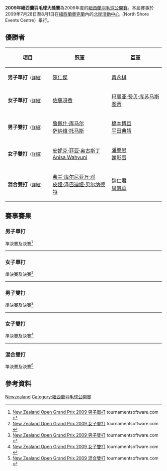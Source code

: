 {{noteTA|G1=Badminton}}
{{infobox badminton event
|name           = 2009年紐西蘭羽毛球大獎賽
|image          = 
|size           = 
|caption        =
|dates          = 2009年7月28日－8月1日
|number_edition = 
|level          = 3B
|prize_money    = 
|location       = {{NZL}}[[奥克兰_(新西兰)|奧克蘭]] 
|venue          = [[北岸活動中心|北岸活動中心]]
|previous       = 2008年紐西蘭羽毛球大獎賽
|next           = 2011年紐西蘭羽毛球國際挑戰賽
}}
'''2009年紐西蘭羽毛球大獎賽'''為2009年度的[[紐西蘭羽毛球公開賽|紐西蘭羽毛球公開賽]]。本屆賽事於2009年7月28日至8月1日在[[紐西蘭|紐西蘭]][[奥克兰_(新西兰)|奧克蘭]]內的[[北岸活動中心|北岸活動中心]]（North Shore Events Centre）舉行。

== 優勝者 ==
{| class=wikitable style="font-size:small"
!width="200"|項目
!width="250"|冠軍
!width="250"|亞軍
|-
|'''男子單打'''<small>（[[#男子單打|詳細]]）</small>
|{{flagicon|HKG}} [[陳仁傑|陳仁傑]]
|{{flagicon|HKG}} [[黃永棋|黃永棋]]
|-
|'''女子單打'''<small>（[[#女子單打|詳細]]）</small>
|{{flagicon|JPN}} [[佐藤冴香|佐藤冴香]]
|{{flagicon|INA}} [[玛丽亚·费贝·库苏马斯图蒂|玛丽亚·费贝·库苏马斯图蒂]]
|-
|'''男子雙打'''<small>（[[#男子雙打|詳細]]）</small>
|{{flagicon|IND}} [[鲁佩什·库马尔|鲁佩什·库马尔]]<br/>{{flagicon|IND}} [[萨纳维·托马斯|萨纳维·托马斯]]
|{{flagicon|JPN}} [[橋本博且|橋本博且]]<br/>{{flagicon|JPN}} [[平田典靖|平田典靖]]
|-
|'''女子雙打'''<small>（[[#女子雙打|詳細]]）</small>
|{{flagicon|INA}} [[安妮克·菲亚·奥古斯丁|安妮克·菲亚·奥古斯丁]]<br/>{{flagicon|INA}} [[Anisa_Wahyuni|Anisa Wahyuni]]
|{{flagicon|HKG}} [[潘樂恩|潘樂恩]]<br/>{{flagicon|HKG}} [[謝影雪|謝影雪]]
|-
|'''混合雙打'''<small>（[[#混合雙打|詳細]]）</small>
|{{flagicon|INA}} [[弗兰·库尔尼亚万·邓|弗兰·库尔尼亚万·邓]]<br/>{{flagicon|INA}} [[皮娅·泽巴迪娅·贝尔纳德特|皮娅·泽巴迪娅·贝尔纳德特]]
|{{flagicon|HKG}} [[魏仁君|魏仁君]]<br/>{{flagicon|HKG}} [[周凱華|周凱華]]
|}

== 賽事賽果 ==
=== 男子單打 ===
;準決賽及決賽<ref name="MS">[http://tournamentsoftware.com/sport/draw.aspx?id=C4C04688-AA19-489D-A17A-D4F0D69EEB48&draw=7 New Zealand Open Grand Prix 2009 男子單打] tournamentsoftware.com {{en}}</ref>
{{4TeamBracket-Tennis3-v2
| team-width=200
| RD1-seed1=1
| RD1-team1='''{{flagicon|HKG}} [[陳仁傑|陳仁傑]]
| RD1-score1-1='''21
| RD1-score1-2='''21
| RD1-score1-3=
| RD1-seed2=
| RD1-team2={{flagicon|JPN}} [[山田和司|山田和司]]
| RD1-score2-1=9
| RD1-score2-2=11
| RD1-score2-3=

| RD1-seed3=
| RD1-team3='''{{flagicon|HKG}} [[黃永棋|黃永棋]]
| RD1-score3-1='''21
| RD1-score3-2='''21
| RD1-score3-3=
| RD1-seed4=2
| RD1-team4={{nowrap|{{flagicon|INA}} [[安德鲁·库尔尼亚万·泰德乔诺|安德鲁·库尔尼亚万·泰德乔诺]]}}
| RD1-score4-1=13
| RD1-score4-2=18
| RD1-score4-3=

| RD2-seed1=1
| RD2-team1='''{{flagicon|HKG}} [[陳仁傑|陳仁傑]]
| RD2-score1-1='''21
| RD2-score1-2='''21
| RD2-score1-3=
| RD2-seed2=
| RD2-team2={{flagicon|HKG}} [[黃永棋|黃永棋]]
| RD2-score2-1=9
| RD2-score2-2=9
| RD2-score2-3=
}}
----

=== 女子單打 ===
;準決賽及決賽<ref name="WS">[http://tournamentsoftware.com/sport/draw.aspx?id=C4C04688-AA19-489D-A17A-D4F0D69EEB48&draw=5 New Zealand Open Grand Prix 2009 女子單打] {{Wayback|url=http://tournamentsoftware.com/sport/draw.aspx?id=C4C04688-AA19-489D-A17A-D4F0D69EEB48&draw=5 |date=20171003174305 }} tournamentsoftware.com {{en}}</ref>
{{4TeamBracket-Tennis3-v2
| team-width=200
| RD1-seed1=5
| RD1-team1={{flagicon|JPN}} [[廣瀨榮理子|廣瀨榮理子]]
| RD1-score1-1=16
| RD1-score1-2=8
| RD1-score1-3=
| RD1-seed2=3
| RD1-team2='''{{flagicon|JPN}} [[佐藤冴香|佐藤冴香]]
| RD1-score2-1='''21
| RD1-score2-2='''21
| RD1-score2-3=

| RD1-seed3=4
| RD1-team3='''{{nowrap|{{flagicon|INA}} [[玛丽亚·费贝·库苏马斯图蒂|玛丽亚·费贝·库苏马斯图蒂]]}}
| RD1-score3-1='''21
| RD1-score3-2='''21
| RD1-score3-3=
| RD1-seed4=2
| RD1-team4={{flagicon|JPN}} [[樽野惠|樽野惠]]
| RD1-score4-1=18
| RD1-score4-2=19
| RD1-score4-3=

| RD2-seed1=3
| RD2-team1='''{{flagicon|JPN}} [[佐藤冴香|佐藤冴香]]
| RD2-score1-1='''21
| RD2-score1-2='''21
| RD2-score1-3=
| RD2-seed2=4
| RD2-team2={{nowrap|{{flagicon|INA}} [[玛丽亚·费贝·库苏马斯图蒂|玛丽亚·费贝·库苏马斯图蒂]]}}
| RD2-score2-1=10
| RD2-score2-2=16
| RD2-score2-3=
}}
----

=== 男子雙打 ===
;準決賽及決賽<ref name="MD">[http://tournamentsoftware.com/sport/draw.aspx?id=C4C04688-AA19-489D-A17A-D4F0D69EEB48&draw=9 New Zealand Open Grand Prix 2009 男子雙打] {{Wayback|url=http://tournamentsoftware.com/sport/draw.aspx?id=C4C04688-AA19-489D-A17A-D4F0D69EEB48&draw=9 |date=20171003162213 }} tournamentsoftware.com {{en}}</ref>
{{4TeamBracket-Tennis3-v2
| team-width=200
| RD1-seed1=1
| RD1-team1='''{{flagicon|IND}} [[鲁佩什·库马尔|鲁佩什·库马尔]]<br/> {{flagicon|IND}} [[萨纳维·托马斯|萨纳维·托马斯]]
| RD1-score1-1='''21
| RD1-score1-2='''21
| RD1-score1-3=
| RD1-seed2=3
| RD1-team2={{flagicon|MAS}} [[顏德財|顏德財]]<br/> {{flagicon|MAS}} [[陳斌生|陳斌生]]
| RD1-score2-1=15
| RD1-score2-2=14
| RD1-score2-3=

| RD1-seed3=4
| RD1-team3='''{{flagicon|JPN}} [[橋本博且|橋本博且]]<br/> {{flagicon|JPN}} [[平田典靖|平田典靖]]
| RD1-score3-1='''21
| RD1-score3-2=17
| RD1-score3-3='''21
| RD1-seed4=2
| RD1-team4={{flagicon|INA}} [[唐金石|唐金石]]<br/> {{flagicon|INA}} [[Lingga_Lie|Lingga Lie]]
| RD1-score4-1=16
| RD1-score4-2='''21
| RD1-score4-3=17

| RD2-seed1=1
| RD2-team1='''{{flagicon|IND}} [[鲁佩什·库马尔|鲁佩什·库马尔]]<br/> {{flagicon|IND}} [[萨纳维·托马斯|萨纳维·托马斯]]
| RD2-score1-1='''21
| RD2-score1-2=15
| RD2-score1-3='''21
| RD2-seed2=4
| RD2-team2={{flagicon|JPN}} [[橋本博且|橋本博且]]<br/> {{flagicon|JPN}} [[平田典靖|平田典靖]]
| RD2-score2-1=16
| RD2-score2-2='''21
| RD2-score2-3=13
}}
----

=== 女子雙打 ===
;準決賽及決賽<ref name="WD">[http://tournamentsoftware.com/sport/draw.aspx?id=C4C04688-AA19-489D-A17A-D4F0D69EEB48&draw=8 New Zealand Open Grand Prix 2009 女子雙打] {{Wayback|url=http://tournamentsoftware.com/sport/draw.aspx?id=C4C04688-AA19-489D-A17A-D4F0D69EEB48&draw=8 |date=20171003200215 }} tournamentsoftware.com {{en}}</ref>
{{4TeamBracket-Tennis3-v2
| team-width=200
| RD1-seed1=1
| RD1-team1='''{{flagicon|HKG}} [[潘樂恩|潘樂恩]]<br/> {{flagicon|HKG}} [[謝影雪|謝影雪]]
| RD1-score1-1='''21
| RD1-score1-2='''21
| RD1-score1-3=
| RD1-seed2=
| RD1-team2={{flagicon|IND}} [[阿帕娜·巴兰|阿帕娜·巴兰]]<br/> {{flagicon|IND}} [[Shruti_Kurian|Shruti Kurian]]
| RD1-score2-1=19
| RD1-score2-2=15
| RD1-score2-3=

| RD1-seed3=
| RD1-team3={{flagicon|VIE}} [[Nguyen_Nhung_Le_Ngoc|Nguyen Nhung Le Ngoc]]<br/> {{flagicon|CZE}} [[克里斯蒂娜·卢迪科娃|克里斯蒂娜·卢迪科娃]]
| RD1-score3-1=17
| RD1-score3-2=6
| RD1-score3-3=
| RD1-seed4=2
| RD1-team4='''{{nowrap|{{flagicon|INA}} [[安妮克·菲亚·奥古斯丁|安妮克·菲亚·奥古斯丁]]<br/> {{flagicon|INA}} [[Anisa_Wahyuni|Anisa Wahyuni]]}}
| RD1-score4-1='''21
| RD1-score4-2='''21
| RD1-score4-3=

| RD2-seed1=1
| RD2-team1={{flagicon|HKG}} [[潘樂恩|潘樂恩]]<br/> {{flagicon|HKG}} [[謝影雪|謝影雪]]
| RD2-score1-1=19
| RD2-score1-2=17
| RD2-score1-3=
| RD2-seed2=2
| RD2-team2='''{{nowrap|{{flagicon|INA}} [[安妮克·菲亚·奥古斯丁|安妮克·菲亚·奥古斯丁]]<br/> {{flagicon|INA}} [[Anisa_Wahyuni|Anisa Wahyuni]]}}
| RD2-score2-1='''21
| RD2-score2-2='''21
| RD2-score2-3=
}}
----

=== 混合雙打 ===
;準決賽及決賽<ref name="XD">[http://tournamentsoftware.com/sport/draw.aspx?id=C4C04688-AA19-489D-A17A-D4F0D69EEB48&draw=11 New Zealand Open Grand Prix 2009 混合雙打] {{Wayback|url=http://tournamentsoftware.com/sport/draw.aspx?id=C4C04688-AA19-489D-A17A-D4F0D69EEB48&draw=11 |date=20171003162056 }} tournamentsoftware.com {{en}}</ref>
{{4TeamBracket-Tennis3-v2
| team-width=200
| RD1-seed1=1
| RD1-team1='''{{flagicon|HKG}} [[魏仁君|魏仁君]]<br/> {{flagicon|HKG}} [[周凱華|周凱華]]
| RD1-score1-1=12
| RD1-score1-2='''21
| RD1-score1-3='''21
| RD1-seed2=4
| RD1-team2={{flagicon|INA}} [[通托维·艾哈迈德|通托维·艾哈迈德]]<br/> {{flagicon|INA}} [[普斯皮达·里奇·蒂莉|普斯皮达·里奇·蒂莉]]
| RD1-score2-1='''21
| RD1-score2-2=12
| RD1-score2-3=14

| RD1-seed3=
| RD1-team3={{flagicon|MAS}} [[约根德兰·克里希南|约根德兰·克里希南]]<br/> {{flagicon|MAS}} [[Anita_Raj_Kaur|Anita Raj Kaur]]
| RD1-score3-1=10
| RD1-score3-2=11
| RD1-score3-3=
| RD1-seed4=7
| RD1-team4='''{{nowrap|{{flagicon|INA}} [[弗兰·库尔尼亚万·邓|弗兰·库尔尼亚万·邓]]<br/> {{flagicon|INA}} [[皮娅·泽巴迪娅·贝尔纳德特|皮娅·泽巴迪娅·贝尔纳德特]]}}
| RD1-score4-1='''21
| RD1-score4-2='''21
| RD1-score4-3=

| RD2-seed1=1
| RD2-team1={{flagicon|HKG}} [[魏仁君|魏仁君]]<br/> {{flagicon|HKG}} [[周凱華|周凱華]]
| RD2-score1-1=13
| RD2-score1-2=19
| RD2-score1-3=
| RD2-seed2=7
| RD2-team2='''{{nowrap|{{flagicon|INA}} [[弗兰·库尔尼亚万·邓|弗兰·库尔尼亚万·邓]]<br/> {{flagicon|INA}} [[皮娅·泽巴迪娅·贝尔纳德特|皮娅·泽巴迪娅·贝尔纳德特]]}}
| RD2-score2-1='''21
| RD2-score2-2='''21
| RD2-score2-3=
}}

== 參考資料 ==
{{Reflist}}

{{2009年世界羽聯大獎賽}}

[[Category:2009年世界羽聯大獎賽|Newzealand]]
[[Category:紐西蘭羽毛球公開賽|Category:紐西蘭羽毛球公開賽]]